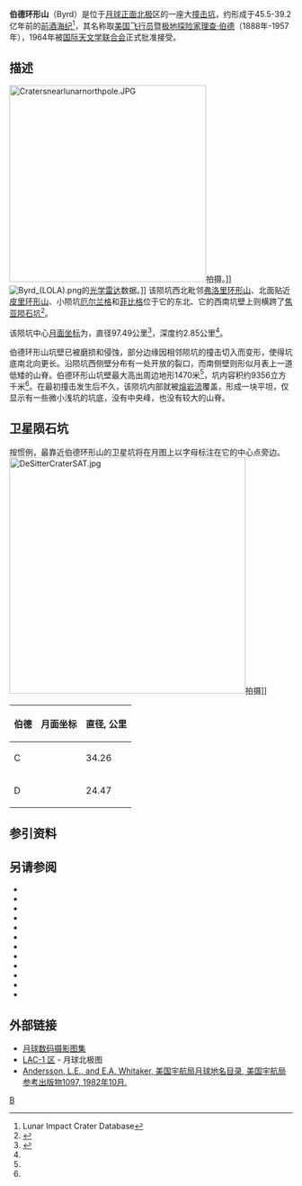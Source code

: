 {{lunar crater data|
 image = Byrd crater 4128 h3.jpg|
 caption = [[月球轨道器4号|月球轨道器4号]]拍摄的图像| 
 latitude=85.43|
 N_or_S=N|
 longitude=10.07|
 E_or_W=E|
 diameter=97.49公里|
 depth=2.85公里|
 colong=10|
 eponym=[[李察·柏德|理查·伯德]]
}}
'''伯德环形山'''（Byrd）是位于[[月球正面|月球正面]][[月球北极|北极]]区的一座大[[撞击坑|撞击坑]]，约形成于45.5-39.2亿年前的[[前酒海纪|前酒海纪]]<ref name="LICD">Lunar Impact Crater Database</ref>，其名称取[[美国|美国]][[飞行员|飞行员]]暨[[极地|极地]][[探险家|探险家]][[李察·柏德|理查·伯德]]（1888年-1957年），1964年被[[国际天文学联合会|国际天文学联合会]]正式批准接受。

==描述== 
[[File:Cratersnearlunarnorthpole.JPG|350px]]拍摄。]]
[[File:Byrd_(LOLA).png|thumb]]的[[光学雷达|光学雷达]]数据。]] 
该陨坑西北毗邻[[弗洛里环形山|弗洛里环形山]]、北面贴近[[皮里环形山|皮里环形山]]、小陨坑[[厄尔兰格陨石坑|厄尔兰格]]和[[菲比格陨石坑|菲比格]]位于它的东北、它的西南坑壁上则横跨了[[焦亚陨石坑|焦亚陨石坑]]<ref>{{Cite web |url=http://planetarynames.wr.usgs.gov/images/Lunar/lac_1_lo.pdf |title=Crater Byrd on the map LAC-1. |accessdate=2017-02-19 |archive-date=2013-02-20 |archive-url=https://web.archive.org/web/20130220121310/http://planetarynames.wr.usgs.gov/images/Lunar/lac_1_lo.pdf |dead-url=no }}</ref>。

该陨坑中心[[月面坐标|月面坐标]]为{{Coord|85.43|N|10.07|E|globe:Moon|nogoogle=1|noosm=1}}，直径97.49公里<ref name="IAU">{{Cite web |url=http://planetarynames.wr.usgs.gov/Feature/941 |title=Directory of the International Astronomical Union |accessdate=2017-02-19 |archive-date=2017-10-02 |archive-url=https://web.archive.org/web/20171002170043/https://planetarynames.wr.usgs.gov/Feature/941 |dead-url=no }}</ref>，深度约2.85公里<ref name="LICD"/>。

伯德环形山坑壁已被磨损和侵蚀，部分边缘因相邻陨坑的撞击切入而变形，使得坑底南北向更长。沿陨坑西侧壁分布有一处开放的裂口，而南侧壁则形似月表上一道低矮的山脊。伯德环形山坑壁最大高出周边地形1470米<ref name="LICD"/>，坑内容积约9356立方千米<ref name="LICD"/>。在最初撞击发生后不久，该陨坑内部就被[[熔岩流|熔岩流]]覆盖，形成一块平坦，仅显示有一些微小浅坑的坑底，没有中央峰，也没有较大的山脊。{{clear}}
==卫星陨石坑==
按惯例，最靠近伯德环形山的卫星坑将在月图上以字母标注在它的中心点旁边。
[[Image:DeSitterCraterSAT.jpg|420px]]拍摄]]

{|class="wikitable" style=text-align:center
|-
! 伯德
! class=unsortable | 月面坐标
! 直径, 公里
|-
|C
|{{Coord|84.35|N|28.34|E|globe:moon|nogoogle=1|noosm=1|name=Byrd C}}
|34.26
|-
|D
|{{Coord|85.52|N|33.41|E|globe:moon|nogoogle=1|noosm=1|name=Byrd D}}
|24.47
|}{{clear}}
==参引资料==
{{Reflist}}
==另请参阅==
{{refbegin}}
* {{cite book
  | last1 = Andersson
  | first1 = L. E.
  | last2 = Whitaker
  | first2 = E. A.
  | authorlink2 = Ewen Whitaker
  | date = 1982
  | title = [[NASA|NASA]] Catalogue of Lunar Nomenclature
  | publisher = NASA RP-1097
  | ref = harv
  }}
* {{cite web
  | last = Blue
  | first = Jennifer
  | date = July 25, 2007
  | title = Gazetteer of Planetary Nomenclature
  | publisher = [[United_States_Geological_Survey|USGS]]
  | url = http://planetarynames.wr.usgs.gov/Feature/941
  | accessdate = 2014-12-05
  | ref = harv
  | archive-date = 2017-10-02
  | archive-url = https://web.archive.org/web/20171002170043/https://planetarynames.wr.usgs.gov/Feature/941
  | dead-url = no
  }}
* {{cite book
  | last1 = Bussey
  | first1 = B.
  | authorlink1 = Ben Bussey
  | last2 = Spudis
  | first2 = P.
  | authorlink2 = Paul Spudis
  | date = 2004
  | title = The Clementine Atlas of the Moon
  | publisher = Cambridge University Press
  | location = New York
  | isbn = 978-0-521-81528-4
  | ref = harv
  }}
* {{cite book
  | last1 = Cocks
  | first1 = Elijah E.
  | last2 = Cocks
  | first2 = Josiah C.
  | date = 1995
  | title = Who's Who on the Moon: A Biographical Dictionary of Lunar Nomenclature
  | url = https://archive.org/details/isbn_9780936389271
  | publisher = Tudor Publishers
  | isbn = 978-0-936389-27-1
  | ref = harv
  }}
* {{cite web
  | last = McDowell
  | first = Jonathan
  | date = July 15, 2007
  | url = http://host.planet4589.org/astro/lunar/
  | title = Lunar Nomenclature
  | publisher = Jonathan's Space Report
  | accessdate = 2007-10-24
  | ref = harv
  | archive-date = 2012-05-26
  | archive-url = https://www.webcitation.org/67wcYNfK3?url=http://host.planet4589.org/astro/lunar/
  | dead-url = no
  }}
* {{cite journal| last1 = Menzel| first1 = D. H.| last2 = Minnaert| first2 = M.| last3 = Levin| first3 = B.| last4 = Dollfus| first4 = A.| last5 = Bell| first5 = B.| title = Report on Lunar Nomenclature by the Working Group of Commission 17 of the IAU| doi = 10.1007/BF00171763| journal = Space Science Reviews| volume = 12| issue = 2| pages = 136–186| date = 1971| bibcode = 1971SSRv...12..136M| ref = harv}}
* {{cite book
  | first = Patrick
  | last = Moore
  | authorlink = Patrick Moore
  | date = 2001
  | title = On the Moon
  | url = https://archive.org/details/patrickmooreonmo00patr
  | publisher = Sterling Publishing Co.
  | isbn = 978-0-304-35469-6
  | ref = harv
  }}
* {{cite book
  | first = Fred W.
  | last = Price
  | date = 1988
  | title = The Moon Observer's Handbook
  | publisher = Cambridge University Press
  | isbn = 978-0-521-33500-3
  | ref = harv
  }}
* {{cite book
  | last = Rükl
  | first = Antonín
  | authorlink = Antonín Rükl
  | date = 1990
  | title = Atlas of the Moon
  | publisher = Kalmbach Books
  | isbn = 978-0-913135-17-4
  | ref = harv
  }}
* {{cite book
  | last = Webb
  | first = Rev. T. W.
  | authorlink = Thomas William Webb
  | date = 1962
  | title = Celestial Objects for Common Telescopes
  | url = https://archive.org/details/celestialobjects00webb
  | edition = 6th revised
  | publisher = Dover
  | isbn = 978-0-486-20917-3
  | ref = harv
  }}
* {{cite book
  | first = Ewen A.
  | last = Whitaker
  | authorlink = Ewen Whitaker
  | date = 1999
  | title = Mapping and Naming the Moon
  | publisher = Cambridge University Press
  | isbn = 978-0-521-62248-6
  | ref = harv
  }}
* {{cite book
  | first = Peter T.
  | last = Wlasuk
  | date = 2000
  | title = Observing the Moon
  | publisher = Springer
  | isbn = 978-1-85233-193-1
  | ref = harv
 }}
{{refend}}

==外部链接==
* [http://www.lpi.usra.edu/resources/lunar_orbiter/bin/srch_nam.shtml?Byrd%7C0 月球数码摄影图集]{{Wayback|url=http://www.lpi.usra.edu/resources/lunar_orbiter/bin/srch_nam.shtml?Byrd%7C0 |date=20160304060421 }}
* [http://planetarynames.wr.usgs.gov/images/Lunar/lac_1_lo.pdf LAC-1 区]{{Wayback|url=http://planetarynames.wr.usgs.gov/images/Lunar/lac_1_lo.pdf |date=20130220121310 }} - 月球北极图
* [http://planet4589.org/astro/lunar/RP-1097.pdf Andersson, L.E., and E.A. Whitaker, 美国宇航局月球地名目录, 美国宇航局参考出版物1097, 1982年10月.]{{Wayback|url=http://planet4589.org/astro/lunar/RP-1097.pdf |date=20141006125838 }}

[[Category:月球环形山|B]]
{{月球环形山 (A-B)}}